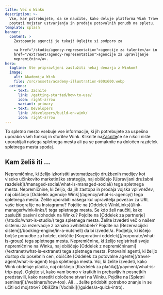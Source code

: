 ```yaml
---
title: Več o Winku
description: >-
  Vse, kar potrebujete, da se naučite, kako deluje platforma Wink Travel in kako
  postati mojster ustvarjanja in prodaje potovalnih ponudb na spletu.
template: splash
banner:
  content: >
    Zastopanje agencij je tukaj! Oglejte si podporo za

    <a href="/studio/agency-representation">agencije za talente</a> in <a
    href="/extranet/agency-representation">agencije za upravljanje
    nepremičnin</a>.
hero:
  tagline: Ste pripravljeni zaslužiti nekaj denarja z Winkom?
  image:
    alt: Akademija Wink
    file: /src/assets/academy-illustration-800x600.webp
  actions:
    - text: Začnite
      link: /getting-started/how-to-use/
      icon: right-arrow
      variant: primary
    - text: Developers
      link: /developers/build-on-wink/
      icon: right-arrow
---
```


To spletno mesto vsebuje vse informacije, ki jih potrebujete za uspešno uporabo vseh funkcij in storitev Wink. Kliknite na[Začnite](/getting-started/how-to-use)če še nikoli niste uporabljali našega spletnega mesta ali pa se pomaknite na določen razdelek spletnega mesta spodaj.

## Kam želiš iti ...

<CardGrid stagger>
  <Card title="Upravljano družbeno omrežje" icon="seti:info">
    Nepremičnine, ki želijo izkoristiti avtomatizacijo družbenih medijev kot visoko učinkovito marketinško strategijo, naj obiščejo [Upravljani družabni razdelek](/managed-social/what-is-managed-social/) tega spletnega mesta.
  </Card>

  <Card title="Agencija Wink" icon="seti:info">
    Nepremičnine, ki želijo, da jih zastopa in prodaja vojska vplivnežev, naj obiščejo [Oddelek agencije Wink](/agency/what-is-agency/) tega spletnega mesta.
  </Card>

  <Card title="WinkLinks" icon="seti:info">
    Želite uporabiti našega kul upravitelja povezav za URL vaše biografije na Instagramu? Pojdite na [Oddelek WinkLinks](/link-manager/wink-links/) tega spletnega mesta.
  </Card>

  <Card title="Podružnice" icon="seti:info">
    Se kdo želi naučiti, kako zaslužiti pasivni dohodek na Winku? Pojdite na [Oddelek za partnerje](/studio/what-is-studio/) tega spletnega mesta.
  </Card>

  <Card title="Rezervacijski sistem" icon="seti:info">
    Želite izvedeti več o našem sistemu za rezervacije z oznako »whitelabel«? Pojdite na [Rezervacijski sistem](/booking-engine/in-a-nutshell) da bi izvedel/a.
  </Card>

  <Card title="Korporacije" icon="seti:info">
    Podjetja, ki iščejo boljše ponudbe za hotele, obiščite [Korporativni oddelek](/corporate/what-is-group) tega spletnega mesta.
  </Card>

  <Card title="Nepremičnine" icon="seti:info">
    Nepremičnine, ki želijo registrirati svoje nepremičnine na Winku, naj obiščejo [Oddelek z nepremičninami](/extranet/what-is-extranet) tega spletnega mesta.
  </Card>

  <Card title="Potovalni agenti" icon="seti:info">
    Potovalni agenti, ki želijo dostop do posebnih cen, obiščite [Oddelek za potovalne agente](/travel-agent/what-is-agent) tega spletnega mesta.
  </Card>

  <Card title="Plačila" icon="seti:info">
    Vsi, ki želite izvedeti, kako Wink obdeluje plačila, naj obiščejo [Razdelek za plačila](/payment/what-is-trip-pay).
  </Card>

  <Card title="Spletni seminarji" icon="seti:info">
    Oglejte si, kako vam bomo v kratkih in prebavljivih posnetkih predstavili, kako narediti določene stvari na Winku. Pojdite na [Spletni seminarji](/webinars/how-tos).
  </Card>

  <Card title="Vodniki" icon="seti:info">
    Ali ... želite pridobiti potrebno znanje in se učiti od mojstrov? Obiščite [Vodniki](/guides/a-quick-intro).
  </Card>
</CardGrid>

